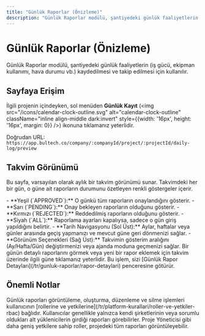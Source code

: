 ```yaml
---
title: "Günlük Raporlar (Önizleme)"
description: "Günlük Raporlar modülü, şantiyedeki günlük faaliyetlerin (iş gücü, ekipman kullanımı, hava durumu vb.) kaydedilmesi ve takip edilmesi için kullanılır."
---
```


# Günlük Raporlar (Önizleme)

Günlük Raporlar modülü, şantiyedeki günlük faaliyetlerin (iş gücü, ekipman kullanımı, hava durumu vb.) kaydedilmesi ve takip edilmesi için kullanılır.

## Sayfaya Erişim

İlgili projenin içindeyken, sol menüden **Günlük Kayıt** (<img src="/icons/calendar-clock-outline.svg" alt="calendar-clock-outline" className="inline align-middle dark:invert" style={{width: '16px', height: '16px', margin: 0}} />) ikonuna tıklamanız yeterlidir.

Doğrudan URL: `https://app.bultech.co/company/:companyId/project/:projectId/daily-log/preview`

## Takvim Görünümü

Bu sayfa, varsayılan olarak aylık bir takvim görünümü sunar. Takvimdeki her bir gün, o güne ait raporların durumunu özetleyen renkli göstergeler içerir.

<AccordionGroup>
  <Accordion title="Durum Göstergeleri">
    - **Yeşil (`APPROVED`):** O günkü tüm raporların onaylandığını gösterir.
    - **Sarı (`PENDING`):** Onay bekleyen raporların olduğunu gösterir.
    - **Kırmızı (`REJECTED`):** Reddedilmiş raporların olduğunu gösterir.
    - **Siyah (`ALL`):** Raporlama ayarları kapalıysa, sadece o gün giriş yapıldığını belirtir.
  </Accordion>
  <Accordion title="Arayüz Elemanları">
    - **Tarih Navigasyonu (Sol Üst):** Aylar, haftalar veya günler arasında geçiş yapmanızı ve mevcut güne geri dönmenizi sağlar.
    - **Görünüm Seçenekleri (Sağ Üst):** Takvimin gösterim aralığını (Ay/Hafta/Gün) değiştirmenizi veya ajanda moduna geçmenizi sağlar.
  </Accordion>
</AccordionGroup>

<Tip>
  Bir günün detaylı raporlarını görmek veya yeni bir rapor eklemek için takvim üzerinde ilgili güne tıklamanız yeterlidir. Bu işlem, sizi [Günlük Rapor Detayları](/tr/gunluk-raporlar/rapor-detaylari) penceresine götürür.
</Tip>

## Önemli Notlar

<AccordionGroup>
    <Accordion title="Yetkilendirme">
        Günlük raporları görüntüleme, oluşturma, düzenleme ve silme işlemleri kullanıcının [rollerine ve yetkilerine](/tr/platform-kurallari/roller-ve-yetkiler-rbac) bağlıdır.
    </Accordion>
    <Accordion title="Görünürlük">
        Kullanıcılar genellikle yalnızca kendi şirketlerinin veya sorumlu oldukları alt yüklenicilerin girdiği raporları görebilirler. Proje Yöneticisi gibi daha geniş yetkilere sahip roller, projedeki tüm raporları görüntüleyebilir.
    </Accordion>
</AccordionGroup>
